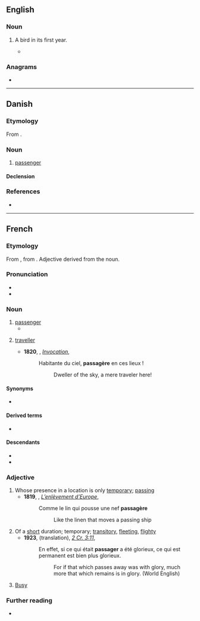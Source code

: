 ==English==

===Noun===
{{en-noun}}

# {{lb|en|falconry}} A bird in its first year.
#* {{quote-book|en|author=T[erence] H[anbury] White|authorlink=T. H. White|chapter=II|title={{w|The Once and Future King}}|location=New York, N.Y.|publisher={{w|G. P. Putnam's Sons}}|year=1958|section=book I (''The Sword in the Stone'')|isbn=978-0-399-10597-5|passage=He understood that once Cully had slept in freedom for a whole night he would be wild again and irreclaimable. Cully was a '''passager'''. But if the poor Wart could only mark him to roost, and if Hob would only arrive then with a dark lantern, they might still take him that night by climbing the tree, while he was sleepy and muddled with the light.}}

===Anagrams===
* {{anagrams|en|a=aaegprss|Passarge|grass pea|grass-pea|grasspea}}

----

==Danish==

===Etymology===
From {{bor|da|fr|passager}}.

===Noun===
{{da-noun|en|er}}

# [[passenger]]

====Declension====
{{da-noun-infl|en|er}}

===References===
* {{R:Den Danske Ordbog}}

----

==French==

===Etymology===
From {{der|fr|frm|passagier}}, from {{m|frm|passage}}. Adjective derived from the noun.

===Pronunciation===
* {{fr-IPA|pâssager|+}}
* {{audio|fr|Fr-passager.ogg|audio}}

===Noun===
{{fr-noun|m|f=passagère}}

# [[passenger]]
#* {{RQ:Verne Tour|chapter=22|passage=Il emportait un plein chargement de marchandises et de '''passagers'''.|translation='''She''' carried a full load of merchandises and passengers.}}
# {{lb|fr|archaic}} [[traveller]]
#* '''1820''', {{w|Alphonse de Lamartine}}, ''[[s:Invocation|Invocation]]'',
#*: Habitante du ciel, '''passagère''' en ces lieux !
#*:: Dweller of the sky, a mere traveler here!

====Synonyms====
* {{l|fr|pax}}

====Derived terms====
* {{l|fr|passager clandestin}}

====Descendants====
* {{desc|da|passager|bor=1}}
* {{desc|ro|pasager|bor=1}}

===Adjective===
{{fr-adj}}

# Whose presence in a location is only [[temporary]]; [[passing]]
#* '''1819''', {{w|André Chénier}}, ''[[s:L’enlèvement d’Europe|L’enlèvement d’Europe]]'',
#*: Comme le lin qui pousse une nef '''passagère'''
#*:: Like the linen that moves a passing ship
# Of a [[short]] duration; temporary; [[transitory]], [[fleeting]], [[flighty]]
#* '''1923''', {{w|Louis Segond}} (translation), ''[[s:Deuxième épître aux Corinthiens - Crampon|2 Cr. 3:11]]'',
#*: En effet, si ce qui était '''passager''' a été glorieux, ce qui est permanent est bien plus glorieux.
#*:: For if that which passes away was with glory, much more that which remains is in glory. (World English)
# {{lb|fr|informal|of a street or place}} [[busy|Busy]]

===Further reading===
* {{R:TLFi}}